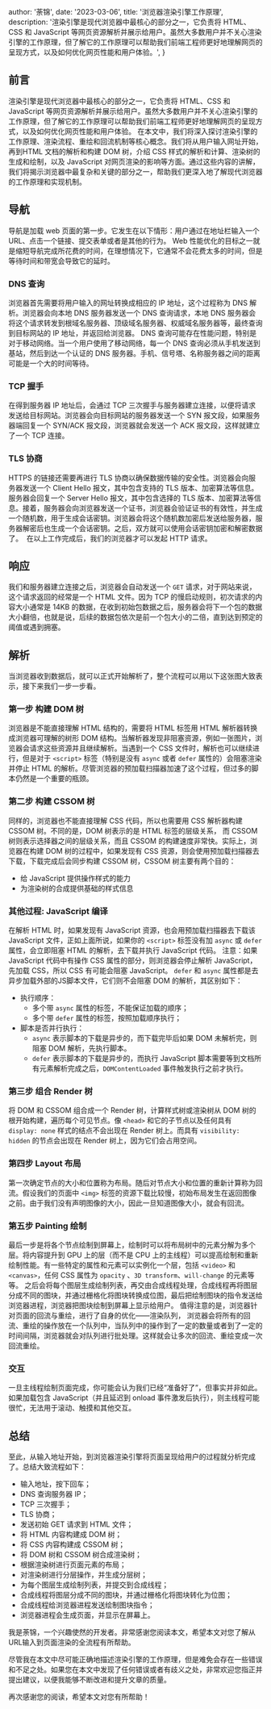 
  author: '荼锦',
  date: '2023-03-06',
  title: '浏览器渲染引擎工作原理',
  description:
    '渲染引擎是现代浏览器中最核心的部分之一，它负责将 HTML、CSS 和 JavaScript 等网页资源解析并展示给用户。虽然大多数用户并不关心渲染引擎的工作原理，但了解它的工作原理可以帮助我们前端工程师更好地理解网页的呈现方式，以及如何优化网页性能和用户体验。',
}


## 前言
渲染引擎是现代浏览器中最核心的部分之一，它负责将 HTML、CSS 和 JavaScript 等网页资源解析并展示给用户。虽然大多数用户并不关心渲染引擎的工作原理，但了解它的工作原理可以帮助我们前端工程师更好地理解网页的呈现方式，以及如何优化网页性能和用户体验。
在本文中，我们将深入探讨渲染引擎的工作原理、渲染流程、重绘和回流机制等核心概念。我们将从用户输入网址开始，再到HTML 文档的解析和构建 DOM 树，介绍 CSS 样式的解析和计算、渲染树的生成和绘制，以及 JavaScript 对网页渲染的影响等方面。通过这些内容的讲解，我们将揭示浏览器中最复杂和关键的部分之一，帮助我们更深入地了解现代浏览器的工作原理和实现机制。
## 导航
导航是加载 web 页面的第一步。它发生在以下情形：用户通过在地址栏输入一个 URL、点击一个链接、提交表单或者是其他的行为。
Web 性能优化的目标之一就是缩短导航完成所花费的时间，在理想情况下，它通常不会花费太多的时间，但是等待时间和带宽会导致它的延时。
### DNS 查询
浏览器首先需要将用户输入的网址转换成相应的 IP 地址，这个过程称为 DNS 解析。浏览器会向本地 DNS 服务器发送一个 DNS 查询请求，本地 DNS 服务器会将这个请求转发到根域名服务器、顶级域名服务器、权威域名服务器等，最终查询到目标网站的 IP 地址，并返回给浏览器。
DNS 查询可能存在性能问题，特别是对于移动网络。当一个用户使用了移动网络，每一个 DNS 查询必须从手机发送到基站，然后到达一个认证的 DNS 服务器。手机、信号塔、名称服务器之间的距离可能是一个大的时间等待。
<Image src={dns} alt="" />
### TCP 握手
在得到服务器 IP 地址后，会通过 TCP 三次握手与服务器建立连接，以便将请求发送给目标网站。浏览器会向目标网站的服务器发送一个 SYN 报文段，如果服务器端回复一个 SYN/ACK 报文段，浏览器就会发送一个 ACK 报文段，这样就建立了一个 TCP 连接。
### TLS 协商
HTTPS 的链接还需要再进行 TLS 协商以确保数据传输的安全性。浏览器会向服务器发送一个 Client Hello 报文，其中包含支持的 TLS 版本、加密算法等信息。服务器会回复一个 Server Hello 报文，其中包含选择的 TLS 版本、加密算法等信息。接着，服务器会向浏览器发送一个证书，浏览器会验证证书的有效性，并生成一个随机数，用于生成会话密钥。浏览器会将这个随机数加密后发送给服务器，服务器解密后也生成一个会话密钥。之后，双方就可以使用会话密钥加密和解密数据了。
<Image src={tls} alt="" />
在以上工作完成后，我们的浏览器才可以发起 HTTP 请求。
## 响应
我们和服务器建立连接之后，浏览器会自动发送一个 `GET` 请求，对于网站来说，这个请求返回的经常是一个 HTML 文件。因为 TCP 的慢启动规则，初次请求的内容大小通常是 14KB 的数据，在收到初始包数据之后，服务器会将下一个包的数据大小翻倍，也就是说，后续的数据包依次是前一个包大小的二倍，直到达到预定的阈值或遇到拥塞。
## 解析	
当浏览器收到数据后，就可以正式开始解析了，整个流程可以用以下这张图大致表示，接下来我们一步一步看。
<Image src={render} alt="" />
### 第一步 构建 DOM 树
浏览器是不能直接理解 HTML 结构的，需要将 HTML 标签用 HTML 解析器转换成浏览器可理解的树形 DOM 结构。当解析器发现非阻塞资源，例如一张图片，浏览器会请求这些资源并且继续解析。当遇到一个 CSS 文件时，解析也可以继续进行，但是对于 `<script>` 标签（特别是没有 `async` 或者 `defer` 属性的）会阻塞渲染并停止 HTML 的解析。尽管浏览器的预加载扫描器加速了这个过程，但过多的脚本仍然是一个重要的瓶颈。
### 第二步 构建 CSSOM 树
同样的，浏览器也不能直接理解 CSS 代码，所以也需要用 CSS 解析器构建 CSSOM 树。不同的是，DOM 树表示的是 HTML 标签的层级关系， 而 CSSOM 树则表示选择器之间的层级关系，而且 CSSOM 的构建速度非常快。实际上，浏览器在构建 DOM 树的过程中，如果发现有 CSS 资源，则会使用预加载扫描器去下载，下载完成后会同步构建 CSSOM 树，CSSOM 树主要有两个目的：

- 给 JavaScript 提供操作样式的能力
- 为渲染树的合成提供基础的样式信息
### 其他过程: JavaScript 编译
在解析 HTML 时，如果发现有 JavaScript 资源，也会用预加载扫描器去下载该 JavaScript 文件，正如上面所说，如果你的 `<script>` 标签没有加 `async` 或 `defer` 属性，会立即阻塞 HTML 的解析，去下载并执行 JavaScript 代码。
注意：如果 JavaScript 代码中有操作 CSS 属性的部分，则浏览器会停止解析 JavaScript，先加载 CSS，所以 CSS 有可能会阻塞 JavaScript。
`defer` 和 `async` 属性都是去异步加载外部的JS脚本文件，它们则不会阻塞 DOM 的解析，其区别如下：

- 执行顺序： 
   - 多个带 `async` 属性的标签，不能保证加载的顺序；
   - 多个带 `defer` 属性的标签，按照加载顺序执行；
- 脚本是否并行执行： 
   -  `async` 表示脚本的下载是异步的，而下载完毕后如果 DOM 未解析完，则阻塞 DOM 解析，先执行脚本。
   -  `defer` 表示脚本的下载是异步的，而执行 JavaScript 脚本需要等到文档所有元素解析完成之后，`DOMContentLoaded` 事件触发执行之前才执行。

### 第三步 组合 Render 树
将 DOM 和 CSSOM 组合成一个 Render 树，计算样式树或渲染树从 DOM 树的根开始构建，遍历每个可见节点。像 `<head>` 和它的子节点以及任何具有 `display: none` 样式的结点不会出现在 Render 树上。而具有 `visibility: hidden` 的节点会出现在 Render 树上，因为它们会占用空间。
### 第四步 Layout 布局
第一次确定节点的大小和位置称为布局。随后对节点大小和位置的重新计算称为回流。假设我们的页面中 `<img>` 标签的资源下载比较慢，初始布局发生在返回图像之前。由于我们没有声明图像的大小，因此一旦知道图像大小，就会有回流。
### 第五步 Painting 绘制
最后一步是将各个节点绘制到屏幕上，绘制时可以将布局树中的元素分解为多个层。将内容提升到 GPU 上的层（而不是 CPU 上的主线程）可以提高绘制和重新绘制性能。有一些特定的属性和元素可以实例化一个层，包括 `<video>` 和 `<canvas>`，任何 CSS 属性为 `opacity` 、`3D transform`、`will-change` 的元素等等。
之后会将每个图层生成绘制列表，再交由合成线程处理，合成线程再将图层分成不同的图块，并通过栅格化将图块转换成位图，最后把绘制图块的指令发送给浏览器进程，浏览器把图块绘制到屏幕上显示给用户。
值得注意的是，浏览器针对页面的回流与重绘，进行了自身的优化——渲染队列， 浏览器会将所有的回流、重绘的操作放在一个队列中，当队列中的操作到了一定的数量或者到了一定的时间间隔，浏览器就会对队列进行批处理。这样就会让多次的回流、重绘变成一次回流重绘。
### 交互
一旦主线程绘制页面完成，你可能会认为我们已经“准备好了”，但事实并非如此。如果加载包含 JavaScript（并且延迟到 onload 事件激发后执行），则主线程可能很忙，无法用于滚动、触摸和其他交互。
## 总结
至此，从输入地址开始，到浏览器渲染引擎将页面呈现给用户的过程就分析完成了。总结大致流程如下：

- 输入地址，按下回车；
- DNS 查询服务器 IP；
- TCP 三次握手；
- TLS 协商；
- 发送初始 GET 请求到 HTML 文件；
- 将 HTML 内容构建成 DOM 树；
- 将 CSS 内容构建成 CSSOM 树；
- 将 DOM 树和 CSSOM 树合成渲染树；
- 根据渲染树进行页面元素的布局；
- 对渲染树进行分层操作，并生成分层树；
- 为每个图层生成绘制列表，并提交到合成线程；
- 合成线程将图层分成不同的图块，并通过栅格化将图块转化为位图；
- 合成线程给浏览器进程发送绘制图块指令；
- 浏览器进程会生成页面，并显示在屏幕上。

我是荼锦，一个兴趣使然的开发者。非常感谢您阅读本文，希望本文对您了解从URL输入到页面渲染的全流程有所帮助。

尽管我在本文中尽可能正确地描述渲染引擎的工作原理，但是难免会存在一些错误和不足之处。如果您在本文中发现了任何错误或者有歧义之处，非常欢迎您指正并提出建议，以便我能够不断改进和提升文章的质量。

再次感谢您的阅读，希望本文对您有所帮助！